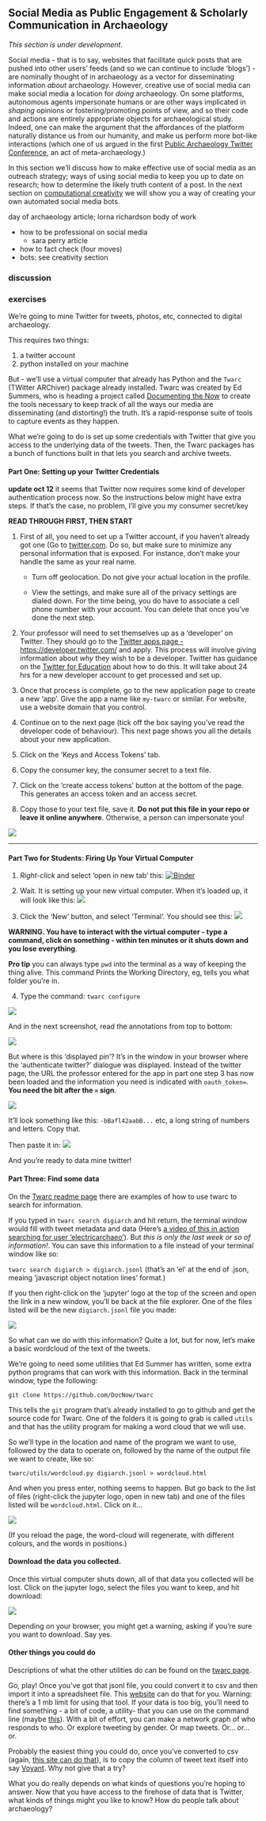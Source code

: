 ## Social Media as Public Engagement & Scholarly Communication in Archaeology

<div class = rmdcaution> _This section is under development_. </div>

Social media - that is to say, websites that facilitate quick posts that are pushed into other users' feeds (and so we can continue to include 'blogs') - are nominally thought of in archaeology as a vector for disseminating information _about_ archaeology. However, creative use of social media can make social media a location for _doing_ archaeology. On some platforms, autonomous agents impersonate humans or are other ways implicated in _shaping_ opinions or fostering/promoting points of view, and so their code and actions are entirely appropriate objects for archaeological study. Indeed, one can make the argument that the affordances of the platform naturally distance us from our humanity, and make us perform more bot-like interactions (which one of us argued in the first [Public Archaeology Twitter Conference](https://shawngraham.github.io/talk/bots-of-archaeology/), an act of meta-archaeology.)

In this section we'll discuss how to make effective use of social media as an outreach strategy; ways of using social media to keep you up to date on research; how to determine the likely truth content of a post. In the next section on [computational creativity](computational-creativity.html) we will show you a way of creating your own automated social media bots.

day of archaeology article; lorna richardson body of work

- how to be professional on social media
  - sara perry article
- how to fact check (four moves)
- bots: see creativity section

### discussion

### exercises

We're going to mine Twitter for tweets, photos, etc, connected to digital archaeology.

This requires two things:

1. a twitter account
2. python installed on your machine

But - we'll use a virtual computer that already has Python and the `Twarc` (TWitter ARChiver) package already installed. Twarc was created by Ed Summers, who is heading a project called [Documenting the Now](https://www.docnow.io/) to create the tools necessary to keep track of all the ways our media are disseminating (and distorting!) the truth. It's a rapid-response suite of tools to capture events as they happen.

What we're going to do is set up some credentials with Twitter that give you access to the underlying data of the tweets. Then, the Twarc packages has a bunch of functions built in that lets you search and archive tweets.

#### Part One: Setting up your Twitter Credentials

:::warning
**update oct 12** it seems that Twitter now requires some kind of developer authentication process now. So the instructions below might have extra steps. If that's the case, no problem, I'll give you my consumer secret/key
:::

**READ THROUGH FIRST, THEN START**

1. First of all, you need to set up a Twitter account, if you haven't already got one (Go to [twitter.com](http://twitter.com). Do so, but make sure to minimize any personal information that is exposed. For instance, don't make your handle the same as your real name.

    + Turn off geolocation. Do not give your actual location in the profile.

    + View the settings, and make sure all of the privacy settings are dialed down. For the time being, you do have to associate a cell phone number with your account. You can delete that once you've done the next step.

2. Your professor will need to set themselves up as a 'developer' on Twitter. They should go to the [Twitter apps page - https://developer.twitter.com/](https://developer.twitter.com/) and apply. This process will involve giving information about _why_ they wish to be a developer. Twitter has guidance on the [Twitter for Education](https://developer.twitter.com/en/docs/basics/developer-portal/guides/twitter-for-education.html) about how to do this. It will take about 24 hrs for a new developer account to get processed and set up.

3. Once that process is complete, go to the new application page to create a new 'app'. Give the app a name like `my-twarc` or similar. For website, use a website domain that you control.

4. Continue on to the next page (tick off the box saying you’ve read the developer code of behaviour). This next page shows you all the details about your new application.

5. Click on the ‘Keys and Access Tokens’ tab.

6. Copy the consumer key, the consumer secret to a text file.

7. Click on the ‘create access tokens’ button at the bottom of the page. This generates an access token and an access secret.

8. Copy those to your text file, save it. **Do not put this file in your repo or leave it online anywhere**. Otherwise, a person can impersonate you!

![](images/mM4hZNN.png)

---

#### Part Two for Students: Firing Up Your Virtual Computer

1. _Right-click_ and select 'open in new tab' this: [![Binder](images/badge.png)](https://mybinder.org/v2/gh/o-date/social-media-work/master)

2. Wait. It is setting up your new virtual computer. When it's loaded up, it will look like this:
![](images/1539304640402-48607.png)

3. Click the 'New' button, and select 'Terminal'. You should see this:
![](images/1539304810966-61987.png)

**WARNING. You have to interact with the virtual computer - type a command, click on something - within ten minutes or it shuts down and you lose everything**.

**Pro tip** you can always type `pwd` into the terminal as a way of keeping the thing alive. This command Prints the Working Directory, eg, tells you what folder you're in.

4. Type the command: `twarc configure`

![](images/1539304902569-2152.png)

And in the next screenshot, read the annotations from top to bottom:

![](images/1539305146992-49673.png)

But where is this 'displayed pin'? It's in the window in your browser where the 'authenticate twitter?' dialogue was displayed. Instead of the twitter page, the URL the professor entered for the app in part one step 3 has now been loaded and the information you need is indicated with `oauth_token=`. **You need the bit after the `=` sign**. 

![](images/1539305692926-702.png)

It'll look something like this: `-bBafl42aabB...` etc, a long string of numbers and letters. Copy that.

Then paste it in:
![](images/1539305848359-8369.png)

And you're ready to data mine twitter!

#### Part Three: Find some data

On the [Twarc readme page](https://github.com/DocNow/twarc) there are examples of how to use twarc to search for information.

If you typed in `twarc search digiarch` and hit return, the terminal window would fill with tweet metadata and data (Here's [a video of this in action searching for user 'electricarchaeo'](https://screencast-o-matic.com/watch/cF6lVjY05K)). But *this is only the last week or so of information!*. You can save this information to a file instead of your terminal window like so:

`twarc search digiarch > digiarch.jsonl`  (that's an 'el' at the end of .json, meaing 'javascript object notation lines' format.)

If you then right-click on the 'jupyter' logo at the top of the screen and open the link in a new window, you'll be back at the file explorer. One of the files listed will be the new `digiarch.jsonl` file you made:

![](images/1539306896907-33928.png)

So what can we do with this information? Quite a lot, but for now, let's make a basic wordcloud of the text of the tweets.

We're going to need some utilities that Ed Summer has written, some extra python programs that can work with this information. Back in the terminal window, type the following:

`git clone https://github.com/DocNow/twarc`

This tells the `git` program that's already installed to go to github and get the source code for Twarc. One of the folders it is going to grab is called `utils` and that has the utility program for making a word cloud that we will use.

So we'll type in the location and name of the program we want to use, followed by the data to operate on, followed by the name of the output file we want to create, like so:

`twarc/utils/wordcloud.py digiarch.jsonl > wordcloud.html`

And when you press enter, nothing seems to happen. But go back to the list of files (right-click the jupyter logo, open in new tab) and one of the files listed will be `wordcloud.html`. Click on it...

![](images/1539307355837-46159.png)

(If you reload the page, the word-cloud will regenerate, with different colours, and the words in positions.)

#### Download the data you collected.

Once this virtual computer shuts down, all of that data you collected will be lost. Click on the jupyter logo, select the files you want to keep, and hit download:

![](images/1539307991802-92070.png)

Depending on your browser, you might get a warning, asking if you're sure you want to download. Say yes.

#### Other things you could do

Descriptions of what the other utilities do can be found on the [twarc page](https://github.com/DocNow/twarc).

Go, play! Once you've got that jsonl file, you could convert it to csv and then import it into a spreadsheet file. This [website](https://json-csv.com/) can do that for you. Warning: there's a 1 mb limit for using that tool. If your data is too big, you'll need to find something - a bit of code, a utility- that you can use on the command line (maybe [this](https://medium.com/@gabrielpires/how-to-convert-a-json-file-to-csv-python-script-a9ff0a3f906e)). 
With a bit of effort, you can make a network graph of who responds to who. Or explore tweeting by gender. Or map tweets. Or... or... or.

Probably the easiest thing you could do, once you've converted to csv (again, [this site can do that](https://json-csv.com/)), is to copy the column of tweet text itself into say [Voyant](http://voyant-tools.org). Why not give that a try? 

What you do really depends on what kinds of questions you're hoping to answer. Now that you have access to the firehose of data that is Twitter, what kinds of things might you like to know? How do people talk about archaeology? 